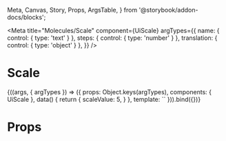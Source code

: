   Meta, Canvas, Story, Props, ArgsTable,
} from '@storybook/addon-docs/blocks';

<Meta
  title="Molecules/Scale"
  component={UiScale}
  argTypes={{
    name: { control: { type: 'text' } },
    steps: { control: { type: 'number' } },
    translation: { control: { type: 'object' } },
  }}
/>

# Scale

<Canvas>
  <Story
    name="Common"
    args={{
      name: 'scale',
      steps: 10,
      translation: {
        mild: 'Mild',
        unbearable: 'Unbearable',
      },
    }}
  >
    {((args, { argTypes }) => ({
      props: Object.keys(argTypes),
      components: { UiScale },
      data() {
        return {
          scaleValue: 5,
        }
      },
      template: `<UiScale
        v-model="scaleValue"
        :name="name"
        :steps="steps"
        :button-decrement-attrs="{'aria-label': 'decrement pain'}"
        :button-increment-attrs="{'aria-label': 'increment pain'}"
      />`
    })).bind({})}
  </Story>
</Canvas>

<ArgsTable story='Common' />

# Props

<Props of={UiScale} />
